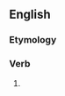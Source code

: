 ==English==

===Etymology===
{{suffix|en|long|eth|nocat=1}}

===Verb===
{{head|en|verb form}}

# {{en-archaic third-person singular of|long}}